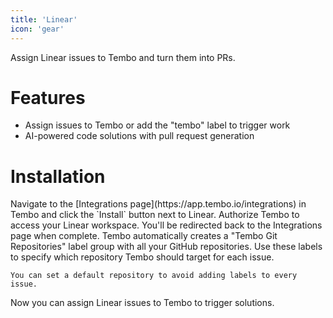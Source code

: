 ```yaml
---
title: 'Linear'
icon: 'gear'
---
```


Assign Linear issues to Tembo and turn them into PRs.


# Features

- Assign issues to Tembo or add the "tembo" label to trigger work
- AI-powered code solutions with pull request generation

# Installation

<Steps>
  <Step title="Install">
    Navigate to the [Integrations page](https://app.tembo.io/integrations) in Tembo and click the `Install` button next to Linear.
  </Step>
  <Step title="Authorize">
    Authorize Tembo to access your Linear workspace. You'll be redirected back to the Integrations page when complete.
  </Step>
  <Step title="Repository Labels">
    Tembo automatically creates a "Tembo Git Repositories" label group with all your GitHub repositories. Use these labels to specify which repository Tembo should target for each issue.
    
    You can set a default repository to avoid adding labels to every issue.
  </Step>
  <Step title="Assignment">
    Now you can assign Linear issues to Tembo to trigger solutions.
  </Step>
</Steps> 
